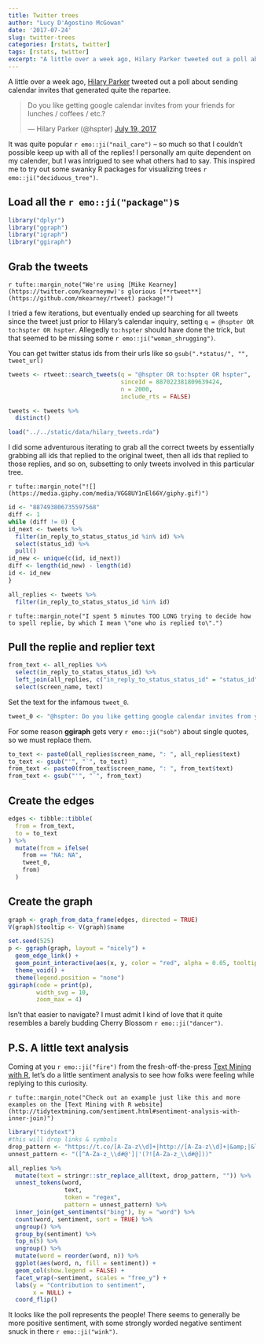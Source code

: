 ```yaml
---
title: Twitter trees
author: "Lucy D'Agostino McGowan"
date: '2017-07-24'
slug: twitter-trees
categories: [rstats, twitter]
tags: [rstats, twitter]
excerpt: "A little over a week ago, Hilary Parker tweeted out a poll about sending calendar invites that generated quite the repartee. It was quite popular -- so much so that I couldn't possible keep up with all of the replies! I personally am quite dependent on my calender, but I was intrigured to see what others had to say. This inspired me to try out some swanky R packages for visualizing trees."
---
```


A little over a week ago, [Hilary Parker](https://twitter.com/hspter) tweeted out a poll about sending calendar invites that generated quite the repartee.

<blockquote class="twitter-tweet" data-lang="en"><p lang="en" dir="ltr">Do you like getting google calendar invites from your friends for lunches / coffees / etc.?</p>&mdash; Hilary Parker (@hspter) <a href="https://twitter.com/hspter/status/887493806735597568">July 19, 2017</a></blockquote> <script async src="//platform.twitter.com/widgets.js" charset="utf-8"></script>

It was quite popular `r emo::ji("nail_care")` -- so much so that I couldn't possible keep up with all of the replies! I personally am quite dependent on my calender, but I was intrigued to see what others had to say. This inspired me to try out some swanky R packages for visualizing trees `r emo::ji("deciduous_tree")`.

## Load all the `r emo::ji("package")`s
```r
library("dplyr")
library("ggraph")
library("igraph")
library("ggiraph")
```

## Grab the tweets 

`r tufte::margin_note("We're using [Mike Kearney](https://twitter.com/kearneymw)'s glorious [**rtweet**](https://github.com/mkearney/rtweet) package!")`

I tried a few iterations, but eventually ended up searching for all tweets since the tweet just prior to Hilary's calendar inquiry, setting `q = @hspter OR to:hspter OR hspter`. Allegedly `to:hspter` should have done the trick, but that seemed to be missing some `r emo::ji("woman_shrugging")`. 

<span class = "marginnote">
You can get twitter status ids from their urls like so
`gsub(".*status/", "", tweet_url)`

</span>
```r
tweets <- rtweet::search_tweets(q = "@hspter OR to:hspter OR hspter",
                                sinceId = 887022381809639424,
                                n = 2000, 
                                include_rts = FALSE)

tweets <- tweets %>%
  distinct()
```


```r
load("../../static/data/hilary_tweets.rda")
```


I did some adventurous iterating to grab all the correct tweets by essentially grabbing all ids that replied to the original tweet, then all ids that replied to those replies, and so on, subsetting to only tweets involved in this particular tree.

`r tufte::margin_note("![](https://media.giphy.com/media/VGG8UY1nEl66Y/giphy.gif)")`

```r
id <- "887493806735597568"
diff <- 1
while (diff != 0) {
id_next <- tweets %>%
  filter(in_reply_to_status_status_id %in% id) %>%
  select(status_id) %>%
  pull()
id_new <- unique(c(id, id_next))
diff <- length(id_new) - length(id)
id <- id_new
}

all_replies <- tweets %>% 
  filter(in_reply_to_status_status_id %in% id)
```

`r tufte::margin_note("I spent 5 minutes TOO LONG trying to decide how to spell replie, by which I mean \"one who is replied to\".")`

## Pull the replie and replier text

```r
from_text <- all_replies %>%
  select(in_reply_to_status_status_id) %>%
  left_join(all_replies, c("in_reply_to_status_status_id" = "status_id")) %>%
  select(screen_name, text)
```

Set the text for the infamous `tweet_0`.
```r
tweet_0 <- "@hspter: Do you like getting google calendar invites from your friends for lunches / coffees / etc.?"
```

<span class = "marginnote">
For some reason **ggiraph** gets very `r emo::ji("sob")` about single quotes, so we must replace them.
<span>
```r
to_text <- paste0(all_replies$screen_name, ": ", all_replies$text)
to_text <- gsub("'", "`", to_text)
from_text <- paste0(from_text$screen_name, ": ", from_text$text)
from_text <- gsub("'", "`", from_text)
```

## Create the edges

```r
edges <- tibble::tibble(
  from = from_text,
  to = to_text
) %>%
  mutate(from = ifelse(
    from == "NA: NA",
    tweet_0,
    from)
  )
```

## Create the graph

```r
graph <- graph_from_data_frame(edges, directed = TRUE)
V(graph)$tooltip <- V(graph)$name

set.seed(525)
p <- ggraph(graph, layout = "nicely") + 
  geom_edge_link() + 
  geom_point_interactive(aes(x, y, color = "red", alpha = 0.05, tooltip = tooltip)) +
  theme_void() + 
  theme(legend.position = "none")
ggiraph(code = print(p),
        width_svg = 10,
        zoom_max = 4)
```

Isn't that easier to navigate? I must admit I kind of love that it quite resembles a barely budding Cherry Blossom `r emo::ji("dancer")`.

## P.S. A little text analysis

Coming at you `r emo::ji("fire")` from the fresh-off-the-press [Text Mining with R](https://www.amazon.com/Text-Mining-R-Tidy-Approach/dp/1491981652/ref=sr_1_1?ie=UTF8&qid=1500945481&sr=8-1&keywords=tidy+text+mining+with+r), let's do a little sentiment analysis to see how folks were feeling while replying to this curiosity.

`r tufte::margin_note("Check out an example just like this and more examples on the [Text Mining with R website](http://tidytextmining.com/sentiment.html#sentiment-analysis-with-inner-join)")`
```r
library("tidytext")
#this will drop links & symbols
drop_pattern <- "https://t.co/[A-Za-z\\d]+|http://[A-Za-z\\d]+|&amp;|&lt;|&gt;|RT|https|ht"
unnest_pattern <- "([^A-Za-z_\\d#@']|'(?![A-Za-z_\\d#@]))"

all_replies %>% 
  mutate(text = stringr::str_replace_all(text, drop_pattern, "")) %>%
  unnest_tokens(word, 
                text, 
                token = "regex", 
                pattern = unnest_pattern) %>%
  inner_join(get_sentiments("bing"), by = "word") %>%
  count(word, sentiment, sort = TRUE) %>%
  ungroup() %>%
  group_by(sentiment) %>%
  top_n(5) %>%
  ungroup() %>%
  mutate(word = reorder(word, n)) %>%
  ggplot(aes(word, n, fill = sentiment)) +
  geom_col(show.legend = FALSE) +
  facet_wrap(~sentiment, scales = "free_y") +
  labs(y = "Contribution to sentiment",
       x = NULL) +
  coord_flip()
```

It looks like the poll represents the people! There seems to generally be more positive sentiment, with some strongly worded negative sentiment snuck in there `r emo::ji("wink")`.  

